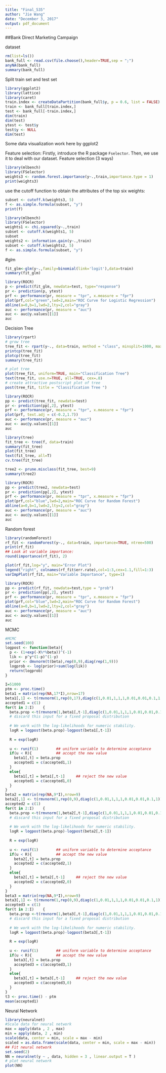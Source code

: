```yaml
---
title: "Final_535"
author: "Jie Wang"
date: "December 3, 2017"
output: pdf_document
---
```


##Bank Direct Marketing Campaign

dataset
```r
rm(list=ls())
bank_full <- read.csv(file.choose(),header=TRUE,sep = ";")
anyNA(bank_full)
summary(bank_full)
```

Split train set and test set
```r
library(ggplot2)
library(lattice)
library(caret)
train.index <- createDataPartition(bank_full$y, p = 0.6, list = FALSE)
train <- bank_full[train.index,]
test <- bank_full[-train.index,]
dim(train)
dim(test)
ytest <- test$y
test$y <- NULL
dim(test)
```


Some data visualization work here by ggplot2

Feature selection:
Firstly, introduce the R package `Fselector`. Then, we use it to deal with our dataset.
Feature selection (3 ways)
```r
library(mlbench)
library(FSelector)
weights3 <- random.forest.importance(y~.,train,importance.type = 1)
print(weights3)
```
use the cutoff function to obtain the attributes of the top six weights:
```r
subset <- cutoff.k(weights3, 5)
f <- as.simple.formula(subset, "y")
print(f)
```


```r
library(mlbench)
library(FSelector)
weights1 <- chi.squared(y~.,train)
subset <- cutoff.k(weights1, 5)
subset
weights2 <- information.gain(y~.,train)
subset <- cutoff.k(weights2, 5)
f <- as.simple.formula(subset, "y")

```


#glm
```r
fit_glm<-glm(y~.,family=binomial(link='logit'),data=train)
summary(fit_glm)
```

```r
library(ROCR)
p <- predict(fit_glm, newdata=test, type="response")
pr <- prediction(p, ytest)
prf <- performance(pr, measure = "tpr", x.measure = "fpr")
plot(prf,col="green",lwd=2,main="ROC Curve for Logistic Regression")
abline(a=0,b=1,lwd=2,lty=2,col="gray")
auc <- performance(pr, measure = "auc")
auc <- auc@y.values[[1]]
auc
```
Decision Tree
```r
library(rpart)
# grow tree
tree_fit <- rpart(y~., data=train, method = "class", minsplit=1000, maxdepth=30, cp=0.001)
printcp(tree_fit)
plotcp(tree_fit)
summary(tree_fit)
```

```r
# plot tree 
plot(tree_fit, uniform=TRUE, main="Classification Tree")
text(tree_fit, use.n=TRUE, all=TRUE, cex=.8)
# create attractive postscript plot of tree 
post(tree_fit, title = "Classification Tree ")
```
```r
library(ROCR)
pp <- predict(tree_fit, newdata=test)
pr <- prediction(pp[,2], ytest)
prf <- performance(pr, measure = "tpr", x.measure = "fpr")
plot(prf, text.adj = c(-0.2,1.7))
auc <- performance(pr, measure = "auc")
auc <- auc@y.values[[1]]
auc
```

```r
library(tree)
fit_tree <- tree(f, data=train)
summary(fit_tree)
plot(fit_tree)
text(fit_tree, all=T)
cv.tree(fit_tree)
```
```r
tree2 <- prune.misclass(fit_tree, best=9)
summary(tree2)
```
```r
library(ROCR)
pp <- predict(tree2, newdata=test)
pr <- prediction(pp[,2], ytest)
prf <- performance(pr, measure = "tpr", x.measure = "fpr")
plot(prf,col="blue",lwd=2,main="ROC Curve for Random Forest")
abline(a=0,b=1,lwd=2,lty=2,col="gray")
auc <- performance(pr, measure = "auc")
auc <- auc@y.values[[1]]
auc
```

Random forest
```r
library(randomForest)
rf_fit <- randomForest(y~., data=train, importance=TRUE, ntree=500)
print(rf_fit)
## Look at variable importance:
round(importance(rf_fit), 2)
```
```r
plot(rf_fit,log="y", main="Error Plot")
legend("right", colnames(rf_fit$err.rate),col=1:3,cex=1.1,fill=1:3)
varImpPlot(rf_fit, main="Variable Importance", type=1)
```

```r
library(ROCR)
pp <- predict(rf_fit, newdata=test,type = "prob")
pr <- prediction(pp[,2], ytest)
prf <- performance(pr, measure = "tpr", x.measure = "fpr")
plot(prf,col="blue",lwd=2,main="ROC Curve for Random Forest")
abline(a=0,b=1,lwd=2,lty=2,col="gray")
auc <- performance(pr, measure = "auc")
auc <- auc@y.values[[1]]
auc
```

MCMC
```r
#MCMC
set.seed(100)
logpost <- function(beta){
  p <- (1+exp(-X%*%beta))^(-1)
  lik <- p^y*(1-p)^(1-y)
  prior <- dmvnorm(t(beta),rep(0,9),diag(rep(1,9)))
  logprob <- log(prior)+sum(log(lik))
  return(logprob)
}
 
I=51000
ptm <- proc.time()
beta1 = matrix(rep(NA,17*I),nrow=17)
beta1[,1] <- t(rmvnorm(1,rep(0,17),diag(c(1,0.01,1,1,1,0.01,0.01,0.1,1,1,0.01,1,1,1,0.01,0.01,0.1))))    # starting location for random walk
accepted1 = c(1)
for(t in 2:I)    {
  beta.prop <-t(rmvnorm(1,beta1[,t-1],diag(c(1,0.01,1,1,1,0.01,0.01,0.1,1,1,0.01,1,1,1,0.01,0.01,0.1)))) # implementation assumes a random walk. 
  # discard this input for a fixed proposal distribution
  
  # We work with the log-likelihoods for numeric stability.
  logR = logpost(beta.prop)-logpost(beta1[,t-1])
  
  R = exp(logR)
  
  u <- runif(1)        ## uniform variable to determine acceptance
  if(u < R){           ## accept the new value
    beta1[,t] = beta.prop
    accepted1 = c(accepted1,1)
  }    
  else{
    beta1[,t] = beta1[,t-1]     ## reject the new value
    accepted1 = c(accepted1,0)
  }    
}
beta2 = matrix(rep(NA,9*I),nrow=9)
beta2[,1] <- t(rmvnorm(1,rep(0,9),diag(c(1,0.01,1,1,1,0.01,0.01,0.1,1))))    # starting location for random walk
accepted2 = c(1)
for(t in 2:I)    {
  beta.prop <-t(rmvnorm(1,beta2[,t-1],diag(c(1,0.01,1,1,1,0.01,0.01,0.1,1)))) # implementation assumes a random walk. 
  # discard this input for a fixed proposal distribution
  
  # We work with the log-likelihoods for numeric stability.
  logR = logpost(beta.prop)-logpost(beta2[,t-1])
  
  R = exp(logR)
  
  u <- runif(1)        ## uniform variable to determine acceptance
  if(u < R){           ## accept the new value
    beta2[,t] = beta.prop
    accepted2 = c(accepted2,1)
  }    
  else{
    beta2[,t] = beta2[,t-1]     ## reject the new value
    accepted2 = c(accepted2,0)
  }    
}
beta3 = matrix(rep(NA,9*I),nrow=9)
beta3[,1] <- t(rmvnorm(1,rep(0,9),diag(c(1,0.01,1,1,1,0.01,0.01,0.1,1))))    # starting location for random walk
accepted3 = c(1)
for(t in 2:I)    {
  beta.prop <-t(rmvnorm(1,beta3[,t-1],diag(c(1,0.01,1,1,1,0.01,0.01,0.1,1)))) # implementation assumes a random walk. 
  # discard this input for a fixed proposal distribution
  
  # We work with the log-likelihoods for numeric stability.
  logR = logpost(beta.prop)-logpost(beta3[,t-1])
  
  R = exp(logR)
  
  u <- runif(1)        ## uniform variable to determine acceptance
  if(u < R){           ## accept the new value
    beta3[,t] = beta.prop
    accepted3 = c(accepted3,1)
  }    
  else{
    beta3[,t] = beta3[,t-1]     ## reject the new value
    accepted3 = c(accepted3,0)
  }    
}
t3 <- proc.time() - ptm
mean(accepted1) 
```


Neural Network
```r
library(neuralnet)
#Scale data for neural network
max = apply(data , 2 , max)
min = apply(data, 2 , min)
scale(data, center = min, scale = max - min)
scaled = as.data.frame(scale(data, center = min, scale = max - min))
## Fit neural network 
set.seed(2)
NN = neuralnet(y ~ , data, hidden = 3 , linear.output = T )
# plot neural network
plot(NN)
```
